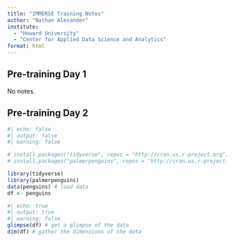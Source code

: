 ```yaml
---
title: "IMMERSE Training Notes"
author: "Nathan Alexander"
institute: 
  - "Howard University"
  - "Center for Applied Data Science and Analytics"
format: html
---
```


## Pre-training Day 1

No notes.

## Pre-training Day 2

```r
#| echo: false
#| output: false
#| warning: false

# install.packages("tidyverse", repos = "http://cran.us.r-project.org")
# install.packages("palmerpenguins", repos = "http://cran.us.r-project.org")

library(tidyverse)
library(palmerpenguins)
data(penguins) # load data
df <- penguins
```


```r
#| echo: true
#| output: true
#| warning: false
glimpse(df) # get a glimpse of the data
dim(df) # gather the dimensions of the data
```